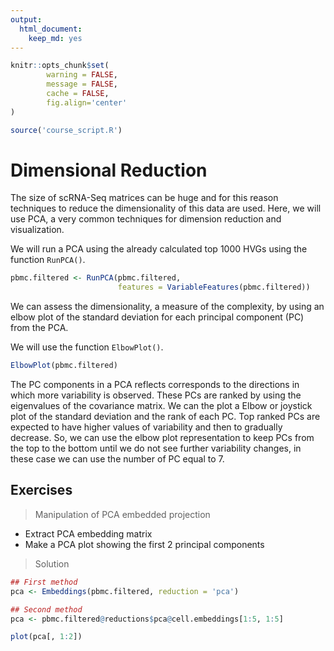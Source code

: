 ```yaml
---
output:
  html_document:
    keep_md: yes
---
```



```r
knitr::opts_chunk$set(
        warning = FALSE, 
        message = FALSE,
        cache = FALSE,
        fig.align='center'
)

source('course_script.R')
```


# Dimensional Reduction



The size of scRNA-Seq matrices can be huge and for this reason techniques to reduce the dimensionality
of this data are used. Here, we will use PCA, a very common techniques for dimension
reduction and visualization.

We will run a PCA using the already calculated top 1000 HVGs using the function `RunPCA()`.

```r
pbmc.filtered <- RunPCA(pbmc.filtered, 
                        features = VariableFeatures(pbmc.filtered))
```

We can assess the dimensionality, a measure of the complexity, by using an
elbow plot of the standard deviation for each principal component (PC)
from the PCA.

We will use the function `ElbowPlot()`.


```r
ElbowPlot(pbmc.filtered)
```

The PC components in a PCA reflects corresponds to the directions in which
more variability is observed. These PCs are ranked by using the eigenvalues
of the covariance matrix. We can the plot a Elbow or joystick plot of the 
standard deviation and the rank of each PC. Top ranked PCs are expected to 
have higher values of variability and then to gradually decrease. So, we
can use the elbow plot representation to keep PCs from the top to the bottom
until we do not see further variability changes, in these case we can use 
the number of PC equal to 7.


## Exercises

> Manipulation of PCA embedded projection

 * Extract PCA embedding matrix
 * Make a PCA plot showing the first 2 principal components 
 

> Solution

```r
## First method
pca <- Embeddings(pbmc.filtered, reduction = 'pca')

## Second method
pca <- pbmc.filtered@reductions$pca@cell.embeddings[1:5, 1:5]

plot(pca[, 1:2])
```


